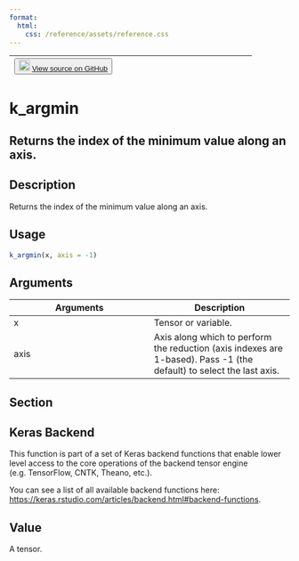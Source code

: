 ```yaml
---
format:
  html:
    css: /reference/assets/reference.css
---
```


| <button class="button"> ![](/reference/assets/GitHub-Mark-32px.png){width="20"} [View source on GitHub](https://github.com/rstudio/keras//blob/main/R/backend.R#L138) </button> |
|:------------------------------:|:--------------------------------------:|

# k_argmin

## Returns the index of the minimum value along an axis.

## Description
Returns the index of the minimum value along an axis. 


## Usage
```r
k_argmin(x, axis = -1) 
```

## Arguments
|Arguments|Description|
|---|---|
| x | Tensor or variable. |
| axis | Axis along which to perform the reduction (axis indexes are 1-based). Pass -1 (the default) to select the last axis. |


## Section

## Keras Backend

This function is part of a set of Keras backend functions that enable lower level access to the core operations of the backend tensor engine (e.g. TensorFlow, CNTK, Theano, etc.). 

You can see a list of all available backend functions here: [https://keras.rstudio.com/articles/backend.html#backend-functions](https://keras.rstudio.com/articles/backend.html#backend-functions). 

## Value
A tensor. 




